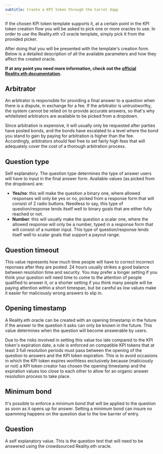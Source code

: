 ```yaml
---
subtitle: Create a KPI token through the Carrot dapp
---
```


If the chosen KPI token template supports it, at a certain point in the KPI
token creation flow you will be asked to pick one or more oracles to use. In
order to use the Reality.eth v3 oracle template, simply pick it from the
provided picker.

After doing that you will be presented with the template's creation form. Below
is a detailed description of all the available parameters and how they affect
the created oracle.

**If at any point you need more information, check out the
[official Reality.eth documentation](https://reality.eth.limo/app/docs/html/index.html).**

## Arbitrator

An arbitrator is responsible for providing a final answer to a question when
there is a dispute, in exchange for a fee. If the arbitrator is untrustworthy,
the system cannot be relied on to provide accurate answers, so that's why
whitelisted arbitrators are available to be picked from a dropdown.

Since arbitration is expensive, it will usually only be requested after parties
have posted bonds, and the bonds have escalated to a level where the bond you
stand to gain by paying for arbitration is higher than the fee. Accordingly,
arbitrators should feel free to set fairly high fees that will adequately cover
the cost of a thorough arbitration process.

## Question type

Self explanatory. The question type determines the type of answer users will
have to input in the final answer form. Available values (as picked from the
dropdown) are:

-   **Yes/no**: this will make the question a binary one, where allowed
    responses will only be yes or no, picked from a response form that will
    consist of 2 radio buttons. Needless to say, this type of question/response
    lends itself well to binary goals that are either fully reached or not.
-   **Number**: this will usually make the question a scalar one, where the
    allowed response will only be a number, typed in a response form that will
    consist of a number input. This type of question/response lends itself well
    to scalar goals that support a payout range.

## Question timeout

This value represents how much time people will have to correct incorrect
reponses after they are posted. 24 hours usually strikes a good balance between
resolution time and security. You may prefer a longer setting if you think your
question will need time to come to the attention of people qualified to answer
it, or a shorter setting if you think many people will be paying attention
within a short timespan, but be careful as low values make it easier for
maliciously wrong answers to slip in.

## Opening timestamp

A Reality.eth oracle can be created with an opening timestamp in the future if
the answer to the question it asks can only be known in the future. This value
determines when the question will become answerable by users.

Due to the risks involved in setting this value too late compared to the KPI
token's expiration date, a rule is enforced on compatible KPI tokens that at
least 3 full resolution periods must pass between the opening of the question to
answers and the KPI token expiration. This is to avoid occasions in which the
KPI token expires worthless exclusively because (maliciously or not) a KPI token
creator has chosen the opening timestamp and the expiration values too close to
each other to allow for an organic answer resolution process to take place.

## Minimum bond

It's possible to enforce a minimum bond that will be applied to the question as
soon as it opens up for answer. Setting a minimum bond can insure no spamming
happens on the question due to the low barrier of entry.

## Question

A self explanatory value. This is the question text that will need to be
answered using the crowdsourced Reality.eth oracle.
